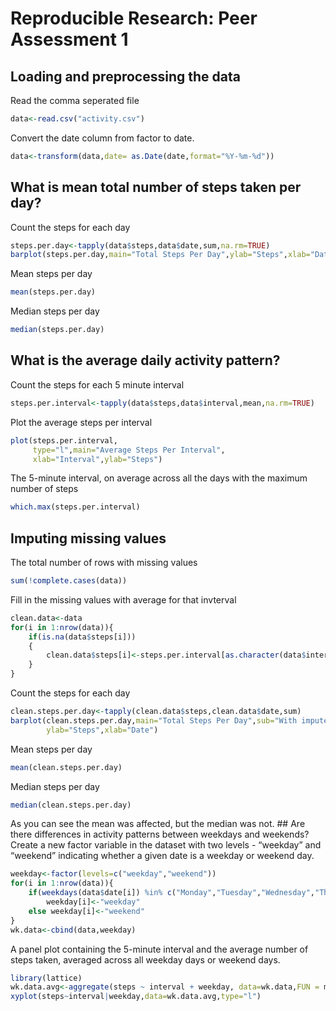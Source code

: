 # Reproducible Research: Peer Assessment 1


## Loading and preprocessing the data
Read the comma seperated file
```r
data<-read.csv("activity.csv")
```

Convert the date column from factor to date.
```r
data<-transform(data,date= as.Date(date,format="%Y-%m-%d"))
```

## What is mean total number of steps taken per day?
Count the steps for each day
```r
steps.per.day<-tapply(data$steps,data$date,sum,na.rm=TRUE)
barplot(steps.per.day,main="Total Steps Per Day",ylab="Steps",xlab="Date")
```
Mean steps per day
```r
mean(steps.per.day)
```
Median steps per day
```r
median(steps.per.day)
```




## What is the average daily activity pattern?
Count the steps for each 5 minute interval 
```r
steps.per.interval<-tapply(data$steps,data$interval,mean,na.rm=TRUE)
```
Plot the average steps per interval
```r
plot(steps.per.interval,
     type="l",main="Average Steps Per Interval",
     xlab="Interval",ylab="Steps")
```

The 5-minute interval, on average across all the days with the maximum number of steps
```r
which.max(steps.per.interval)
```

## Imputing missing values
The total number of rows with missing values
```r
sum(!complete.cases(data))
```
Fill in the missing values with average for that invterval
```r
clean.data<-data
for(i in 1:nrow(data)){
    if(is.na(data$steps[i]))
    { 
        clean.data$steps[i]<-steps.per.interval[as.character(data$interval[i])]
    }
}
```

Count the steps for each day
```r
clean.steps.per.day<-tapply(clean.data$steps,clean.data$date,sum)
barplot(clean.steps.per.day,main="Total Steps Per Day",sub="With imputed missing values",
        ylab="Steps",xlab="Date")
```
Mean steps per day
```r
mean(clean.steps.per.day)
```
Median steps per day
```r
median(clean.steps.per.day)
```
As you can see the mean was affected, but the median was not. 
## Are there differences in activity patterns between weekdays and weekends?
Create a new factor variable in the dataset with two levels - "weekday" and "weekend" indicating whether a given date is a weekday or weekend day.
```r
weekday<-factor(levels=c("weekday","weekend"))
for(i in 1:nrow(data)){
    if(weekdays(data$date[i]) %in% c("Monday","Tuesday","Wednesday","Thursday","Friday"))
        weekday[i]<-"weekday"
    else weekday[i]<-"weekend"
}
wk.data<-cbind(data,weekday)
```
A panel plot containing the 5-minute interval and the average number of steps taken, averaged across all weekday days or weekend days.
```r
library(lattice)
wk.data.avg<-aggregate(steps ~ interval + weekday, data=wk.data,FUN = mean)
xyplot(steps~interval|weekday,data=wk.data.avg,type="l")
```



